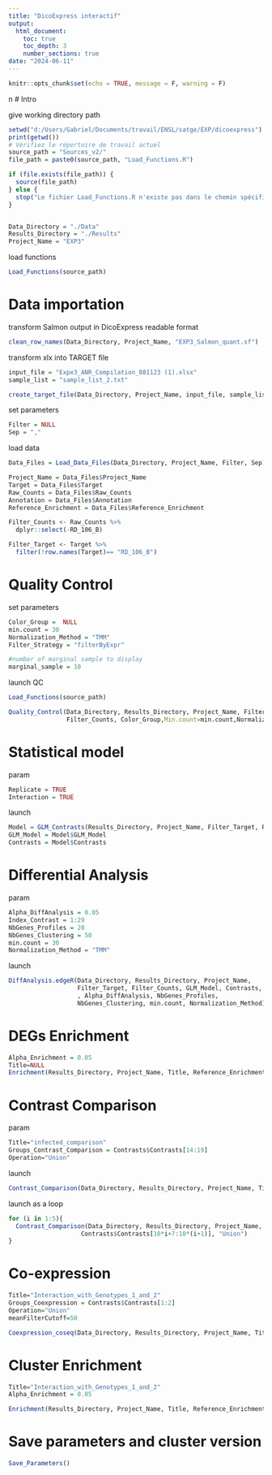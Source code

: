 ```yaml
---
title: "DicoExpress interactif"
output:
  html_document:
    toc: true
    toc_depth: 3
    number_sections: true
date: "2024-06-11"
---
```


```r
knitr::opts_chunk$set(echo = TRUE, message = F, warning = F)
```

n
# Intro

give working directory path

```r
setwd("d:/Users/Gabriel/Documents/travail/ENSL/satge/EXP/dicoexpress")
print(getwd())  
# Vérifiez le répertoire de travail actuel
source_path = "Sources_v2/"
file_path = paste0(source_path, "Load_Functions.R")

if (file.exists(file_path)) {
  source(file_path)
} else {
  stop("Le fichier Load_Functions.R n'existe pas dans le chemin spécifié.")
}


Data_Directory = "./Data"
Results_Directory = "./Results"
Project_Name = "EXP3"
```

load functions

```r
Load_Functions(source_path)
```

# Data importation

transform Salmon output in DicoExpress readable format

```r
clean_row_names(Data_Directory, Project_Name, "EXP3_Salmon_quant.sf")
```

transform xlx into TARGET file

```r
input_file = "Expe3_ANR_Compilation_081123 (1).xlsx"
sample_list = "sample_list_2.txt"

create_target_file(Data_Directory, Project_Name, input_file, sample_list)

```

set parameters

```r
Filter = NULL
Sep = ","
```

load data

```r
Data_Files = Load_Data_Files(Data_Directory, Project_Name, Filter, Sep)

Project_Name = Data_Files$Project_Name
Target = Data_Files$Target
Raw_Counts = Data_Files$Raw_Counts 
Annotation = Data_Files$Annotation 
Reference_Enrichment = Data_Files$Reference_Enrichment

Filter_Counts <- Raw_Counts %>% 
  dplyr::select(-RD_106_B)

Filter_Target <- Target %>% 
  filter(!row.names(Target)== "RD_106_B")
```

# Quality Control

set parameters

```r
Color_Group =  NULL
min.count = 30
Normalization_Method = "TMM"
Filter_Strategy = "filterByExpr"

#number of marginal sample to display
marginal_sample = 10
```

launch QC

```r
Load_Functions(source_path)

Quality_Control(Data_Directory, Results_Directory, Project_Name, Filter_Target,
                Filter_Counts, Color_Group,Min.count=min.count,Normalization_Method,marginal_sample)
```

# Statistical model

param

```r
Replicate = TRUE
Interaction = TRUE
```

launch

```r
Model = GLM_Contrasts(Results_Directory, Project_Name, Filter_Target, Replicate, Interaction)
GLM_Model = Model$GLM_Model
Contrasts = Model$Contrasts
```

# Differential Analysis

param

```r
Alpha_DiffAnalysis = 0.05
Index_Contrast = 1:29
NbGenes_Profiles = 20
NbGenes_Clustering = 50
min.count = 30
Normalization_Method = "TMM"
```

launch

```r
DiffAnalysis.edgeR(Data_Directory, Results_Directory, Project_Name,
                   Filter_Target, Filter_Counts, GLM_Model, Contrasts, Index_Contrast
                   , Alpha_DiffAnalysis, NbGenes_Profiles,
                   NbGenes_Clustering, min.count, Normalization_Method)
```

# DEGs Enrichment

```r
Alpha_Enrichment = 0.05
Title=NULL
Enrichment(Results_Directory, Project_Name, Title, Reference_Enrichment, Alpha_Enrichment)
```

# Contrast Comparison

param

```r
Title="infected_comparison"
Groups_Contrast_Comparison = Contrasts$Contrasts[14:19]
Operation="Union"
```

launch

```r
Contrast_Comparison(Data_Directory, Results_Directory, Project_Name, Title, Groups_Contrast_Comparison, Operation)
```

launch as a loop

```r
for (i in 1:5){
  Contrast_Comparison(Data_Directory, Results_Directory, Project_Name, paste("Interaction with Genotypes",as.character(10*i+7),"to",as.character(10*(i+1))),
                    Contrasts$Contrasts[10*i+7:10*(i+1)], "Union")
}
```

# Co-expression

```r
Title="Interaction_with_Genotypes_1_and_2"
Groups_Coexpression = Contrasts$Contrasts[1:2]
Operation="Union"
meanFilterCutoff=50
```

```r
Coexpression_coseq(Data_Directory, Results_Directory, Project_Name, Title, Groups_Coexpression,Operation, Target, Raw_Counts,Color_Group=NULL,meanFilterCutoff)
```

# Cluster Enrichment

```r
Title="Interaction_with_Genotypes_1_and_2"
Alpha_Enrichment = 0.05
```

```r
Enrichment(Results_Directory, Project_Name, Title, Reference_Enrichment, Alpha_Enrichment)
```

# Save parameters and cluster version

```r
Save_Parameters()
```
